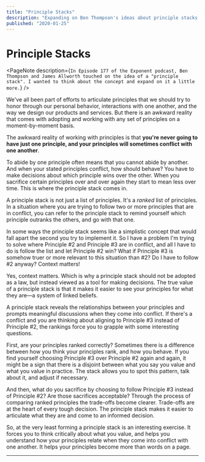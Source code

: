 ```yaml
---
title: "Principle Stacks"
description: "Expanding on Ben Thompson's ideas about principle stacks from the Exponent podcast"
published: "2020-01-25"
---
```


# Principle Stacks

<PageNote
  description={`In Episode 177 of the Exponent podcast, Ben Thompson and James Allworth touched on the idea of a "principle stack". I wanted to think about the concept and expand on it a little more.`}
/>

We've all been part of efforts to articulate principles that we should try to honor through our personal behavior, interactions with one another, and the way we design our products and services. But there is an awkward reality that comes with adopting and working with any set of principles on a moment-by-moment basis.

The awkward reality of working with principles is that **you're never going to have just one principle, and your principles will sometimes conflict with one another**.

To abide by one principle often means that you cannot abide by another. And when your stated principles conflict, how should behave? You have to make decisions about which principle wins over the other. When you sacrifice certain principles over and over again they start to mean less over time. This is where the principle stack comes in.

A principle stack is not just a list of principles. It's a *ranked* list of principles. In a situation where you are trying to follow two or more principles that are in conflict, you can refer to the principle stack to remind yourself which principle outranks the others, and go with that one.

In some ways the principle stack seems like a simplistic concept that would fall apart the second you try to implement it. So I have a problem I'm trying to solve where Principle #2 and Principle #3 are in conflict, and all I have to do is follow the list and let Principle #2 win? What if Principle #3 is somehow truer or more relevant to this situation than #2? Do I have to follow #2 anyway? Context matters!

Yes, context matters. Which is why a principle stack should not be adopted as a law, but instead viewed as a tool for making decisions. The true value of a principle stack is that it makes it easier to see your principles for what they are—a system of linked beliefs.

A principle stack reveals the relationships between your principles and prompts meaningful discussions when they come into conflict. If there's a conflict and you are thinking about aligning to Principle #3 instead of Principle #2, the rankings force you to grapple with some interesting questions.

First, are your principles ranked correctly? Sometimes there is a difference between how you think your principles rank, and how you behave. If you find yourself choosing Principle #3 over Principle #2 again and again, it might be a sign that there is a disjoint between what you say you value and what you value in practice. The stack allows you to spot this pattern, talk about it, and adjust if necessary.

And then, what do you sacrifice by choosing to follow Principle #3 instead of Principle #2? Are those sacrifices acceptable? Through the process of comparing ranked principles the trade-offs become clearer. Trade-offs are at the heart of every tough decision. The principle stack makes it easier to articulate what they are and come to an informed decision.

So, at the very least forming a principle stack is an interesting exercise. It forces you to think critically about what you value, and helps you understand how your principles relate when they come into conflict with one another. It helps your principles become more than words on a page.

---
